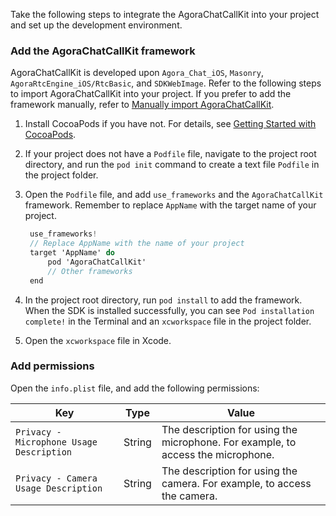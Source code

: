 <PlatformWrapper platform="ios">

Take the following steps to integrate the AgoraChatCallKit into your project and set up the development environment.

### Add the AgoraChatCallKit framework

AgoraChatCallKit is developed upon `Agora_Chat_iOS`, `Masonry`, `AgoraRtcEngine_iOS/RtcBasic`, and `SDKWebImage`. Refer to the following steps to import AgoraChatCallKit into your project. If you prefer to add the framework manually, refer to [Manually import AgoraChatCallKit](#import).

1. Install CocoaPods if you have not. For details, see [Getting Started with CocoaPods](https://guides.cocoapods.org/using/getting-started.html#getting-started).

2. If your project does not have a `Podfile` file, navigate to the project root directory, and run the `pod init` command to create a text file `Podfile` in the project folder.

3. Open the `Podfile` file, and add `use_frameworks` and the `AgoraChatCallKit` framework. Remember to replace `AppName` with the target name of your project.

   ```objective-c
    use_frameworks!
    // Replace AppName with the name of your project
    target 'AppName' do
        pod 'AgoraChatCallKit'
        // Other frameworks
    end
   ```

4. In the project root directory, run `pod install` to add the framework. When the SDK is installed successfully, you can see `Pod installation complete!` in the Terminal and an `xcworkspace` file in the project folder. 

5. Open the `xcworkspace` file in Xcode.

### Add permissions

Open the `info.plist` file, and add the following permissions:

| Key | Type | Value |
| --- | --- | --- |
| `Privacy - Microphone Usage Description` | String | The description for using the microphone. For example, to access the microphone. |
| `Privacy - Camera Usage Description` | String | The description for using the camera. For example, to access the camera. |

</PlatformWrapper>